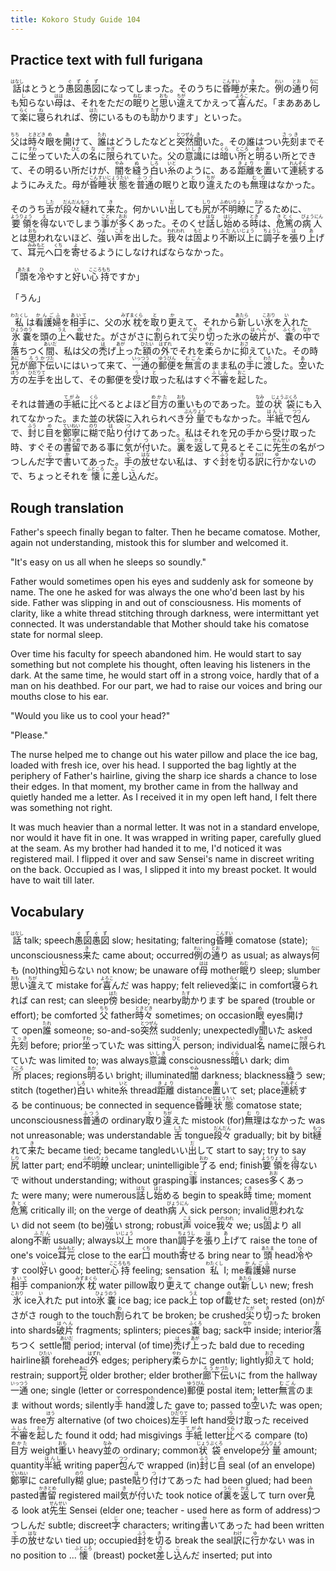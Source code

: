 ```yaml
---
title: Kokoro Study Guide 104
---
```


## Practice text with full furigana

<p>
<ruby><rb>話</rb><rt>はなし</rt></ruby>はとうとう<ruby><rb>愚図愚図</rb><rt>ぐずぐず</rt></ruby>になってしまった。そのうちに<ruby><rb>昏睡</rb><rt>こんすい</rt></ruby>が<ruby><rb>来</rb><rt>き</rt></ruby>た。<ruby><rb>例</rb><rt>れい</rt></ruby>の<ruby><rb>通</rb><rt>とお</rt></ruby>り<ruby><rb>何</rb><rt>なに</rt></ruby>も<ruby><rb>知</rb><rt>し</rt></ruby>らない<ruby><rb>母</rb><rt>はは</rt></ruby>は、それをただの<ruby><rb>眠</rb><rt>ねむ</rt></ruby>りと<ruby><rb>思</rb><rt>おも</rt></ruby>い<ruby><rb>違</rb><rt>ちが</rt></ruby>えてかえって<ruby><rb>喜</rb><rt>よろこ</rt></ruby>んだ。「まあああして<ruby><rb>楽</rb><rt>らく</rt></ruby>に<ruby><rb>寝</rb><rt>ね</rt></ruby>られれば、<ruby><rb>傍</rb><rt>はた</rt></ruby>にいるものも<ruby><rb>助</rb><rt>たす</rt></ruby>かります」といった。
</p>

<p>
<ruby><rb>父</rb><rt>ちち</rt></ruby>は<ruby><rb>時々</rb><rt>ときどき</rt></ruby><ruby><rb>眼</rb><rt>め</rt></ruby>を<ruby><rb>開</rb><rt>あ</rt></ruby>けて、<ruby><rb>誰</rb><rt>たれ</rt></ruby>はどうしたなどと<ruby><rb>突然</rb><rt>とつぜん</rt></ruby><ruby><rb>聞</rb><rt>き</rt></ruby>いた。その誰はつい<ruby><rb>先刻</rb><rt>さっき</rt></ruby>までそこに<ruby><rb>坐</rb><rt>すわ</rt></ruby>っていた<ruby><rb>人</rb><rt>ひと</rt></ruby>の<ruby><rb>名</rb><rt>な</rt></ruby>に<ruby><rb>限</rb><rt>かぎ</rt></ruby>られていた。父の<ruby><rb>意識</rb><rt>いしき</rt></ruby>には<ruby><rb>暗</rb><rt>くら</rt></ruby>い<ruby><rb>所</rb><rt>ところ</rt></ruby>と<ruby><rb>明</rb><rt>あか</rt></ruby>るい所とできて、その明るい所だけが、<ruby><rb>闇</rb><rt>やみ</rt></ruby>を<ruby><rb>縫</rb><rt>ぬ</rt></ruby>う<ruby><rb>白</rb><rt>しろ</rt></ruby>い<ruby><rb>糸</rb><rt>いと</rt></ruby>のように、ある<ruby><rb>距離</rb><rt>きょり</rt></ruby>を<ruby><rb>置</rb><rt>お</rt></ruby>いて<ruby><rb>連続</rb><rt>れんぞく</rt></ruby>するようにみえた。母が<ruby><rb>昏睡</rb><rt>こんすい</rt></ruby><ruby><rb>状態</rb><rt>じょうたい</rt></ruby>を<ruby><rb>普通</rb><rt>ふつう</rt></ruby>の眠りと<ruby><rb>取</rb><rt>と</rt></ruby>り<ruby><rb>違</rb><rt>ちが</rt></ruby>えたのも<ruby><rb>無理</rb><rt>むり</rt></ruby>はなかった。
</p>

<p>
そのうち<ruby><rb>舌</rb><rt>した</rt></ruby>が<ruby><rb>段々</rb><rt>だんだん</rt></ruby><ruby><rb>縺</rb><rt>もつ</rt></ruby>れて<ruby><rb>来</rb><rt>き</rt></ruby>た。何かいい<ruby><rb>出</rb><rt>だ</rt></ruby>しても<ruby><rb>尻</rb><rt>しり</rt></ruby>が<ruby><rb>不明瞭</rb><rt>ふめいりょう</rt></ruby>に<ruby><rb>了</rb><rt>おわ</rt></ruby>るために、<ruby><rb>要領</rb><rt>ようりょう</rt></ruby>を<ruby><rb>得</rb><rt>え</rt></ruby>ないでしまう<ruby><rb>事</rb><rt>こと</rt></ruby>が<ruby><rb>多</rb><rt>おお</rt></ruby>くあった。そのくせ<ruby><rb>話</rb><rt>はな</rt></ruby>し<ruby><rb>始</rb><rt>はじ</rt></ruby>める<ruby><rb>時</rb><rt>とき</rt></ruby>は、<ruby><rb>危篤</rb><rt>きとく</rt></ruby>の<ruby><rb>病人</rb><rt>びょうにん</rt></ruby>とは<ruby><rb>思</rb><rt>おも</rt></ruby>われないほど、<ruby><rb>強</rb><rt>つよ</rt></ruby>い<ruby><rb>声</rb><rt>こえ</rt></ruby>を出した。<ruby><rb>我々</rb><rt>われわれ</rt></ruby>は<ruby><rb>固</rb><rt>もと</rt></ruby>より<ruby><rb>不断</rb><rt>ふだん</rt></ruby><ruby><rb>以上</rb><rt>いじょう</rt></ruby>に<ruby><rb>調子</rb><rt>ちょうし</rt></ruby>を<ruby><rb>張</rb><rt>は</rt></ruby>り<ruby><rb>上</rb><rt>あ</rt></ruby>げて、<ruby><rb>耳元</rb><rt>みみもと</rt></ruby>へ<ruby><rb>口</rb><rt>くち</rt></ruby>を<ruby><rb>寄</rb><rt>よ</rt></ruby>せるようにしなければならなかった。
</p>

<p>
「<ruby><rb>頭</rb><rt>あたま</rt></ruby>を<ruby><rb>冷</rb><rt>ひ</rt></ruby>やすと<ruby><rb>好</rb><rt>い</rt></ruby>い<ruby><rb>心持</rb><rt>こころもち</rt></ruby>ですか」
</p>

<p>「うん」</p>
<p>
<ruby><rb>私</rb><rt>わたくし</rt></ruby>は<ruby><rb>看護婦</rb><rt>かんごふ</rt></ruby>を<ruby><rb>相手</rb><rt>あいて</rt></ruby>に、父の<ruby><rb>水枕</rb><rt>みずまくら</rt></ruby>を<ruby><rb>取</rb><rt>と</rt></ruby>り<ruby><rb>更</rb><rt>か</rt></ruby>えて、それから<ruby><rb>新</rb><rt>あたら</rt></ruby>しい<ruby><rb>氷</rb><rt>こおり</rt></ruby>を<ruby><rb>入</rb><rt>い</rt></ruby>れた<ruby><rb>氷嚢</rb><rt>ひょうのう</rt></ruby>を頭の<ruby><rb>上</rb><rt>うえ</rt></ruby>へ<ruby><rb>載</rb><rt>の</rt></ruby>せた。がさがさに<ruby><rb>割</rb><rt>わ</rt></ruby>られて<ruby><rb>尖</rb><rt>とが</rt></ruby>り<ruby><rb>切</rb><rt>き</rt></ruby>った氷の<ruby><rb>破片</rb><rt>はへん</rt></ruby>が、<ruby><rb>嚢</rb><rt>ふくろ</rt></ruby>の<ruby><rb>中</rb><rt>なか</rt></ruby>で<ruby><rb>落</rb><rt>お</rt></ruby>ちつく<ruby><rb>間</rb><rt>あいだ</rt></ruby>、私は父の<ruby><rb>禿</rb><rt>は</rt></ruby>げ<ruby><rb>上</rb><rt>あが</rt></ruby>った<ruby><rb>額</rb><rt>ひたい</rt></ruby>の<ruby><rb>外</rb><rt>はずれ</rt></ruby>でそれを<ruby><rb>柔</rb><rt>やわ</rt></ruby>らかに<ruby><rb>抑</rb><rt>おさ</rt></ruby>えていた。その時<ruby><rb>兄</rb><rt>あに</rt></ruby>が<ruby><rb>廊下</rb><rt>ろうか</rt></ruby><ruby><rb>伝</rb><rt>づた</rt></ruby>いにはいって来て、<ruby><rb>一通</rb><rt>いっつう</rt></ruby>の<ruby><rb>郵便</rb><rt>ゆうびん</rt></ruby>を<ruby><rb>無言</rb><rt>むごん</rt></ruby>のまま私の<ruby><rb>手</rb><rt>て</rt></ruby>に<ruby><rb>渡</rb><rt>わた</rt></ruby>した。<ruby><rb>空</rb><rt>あ</rt></ruby>いた<ruby><rb>方</rb><rt>ほう</rt></ruby>の<ruby><rb>左手</rb><rt>ひだりて</rt></ruby>を出して、その郵便を<ruby><rb>受</rb><rt>う</rt></ruby>け<ruby><rb>取</rb><rt>と</rt></ruby>った私はすぐ<ruby><rb>不審</rb><rt>ふしん</rt></ruby>を<ruby><rb>起</rb><rt>おこ</rt></ruby>した。
</p>

<p>
それは普通の<ruby><rb>手紙</rb><rt>てがみ</rt></ruby>に<ruby><rb>比</rb><rt>くら</rt></ruby>べるとよほど<ruby><rb>目方</rb><rt>めかた</rt></ruby>の<ruby><rb>重</rb><rt>おも</rt></ruby>いものであった。<ruby><rb>並</rb><rt>なみ</rt></ruby>の<ruby><rb>状袋</rb><rt>じょうぶくろ</rt></ruby>にも入れてなかった。また並の状袋に入れられべき<ruby><rb>分量</rb><rt>ぶんりょう</rt></ruby>でもなかった。<ruby><rb>半紙</rb><rt>はんし</rt></ruby>で<ruby><rb>包</rb><rt>つつ</rt></ruby>んで、<ruby><rb>封</rb><rt>ふう</rt></ruby>じ<ruby><rb>目</rb><rt>め</rt></ruby>を<ruby><rb>鄭寧</rb><rt>ていねい</rt></ruby>に<ruby><rb>糊</rb><rt>のり</rt></ruby>で<ruby><rb>貼</rb><rt>は</rt></ruby>り<ruby><rb>付</rb><rt>つ</rt></ruby>けてあった。私はそれを兄の手から受け取った時、すぐその<ruby><rb>書留</rb><rt>かきとめ</rt></ruby>である事に<ruby><rb>気</rb><rt>き</rt></ruby>が<ruby><rb>付</rb><rt>つ</rt></ruby>いた。<ruby><rb>裏</rb><rt>うら</rt></ruby>を<ruby><rb>返</rb><rt>かえ</rt></ruby>して<ruby><rb>見</rb><rt>み</rt></ruby>るとそこに<ruby><rb>先生</rb><rt>せんせい</rt></ruby>の名がつつしんだ<ruby><rb>字</rb><rt>じ</rt></ruby>で<ruby><rb>書</rb><rt>か</rt></ruby>いてあった。<ruby><rb>手</rb><rt>て</rt></ruby>の<ruby><rb>放</rb><rt>はな</rt></ruby>せない私は、すぐ<ruby><rb>封</rb><rt>ふう</rt></ruby>を<ruby><rb>切</rb><rt>き</rt></ruby>る<ruby><rb>訳</rb><rt>わけ</rt></ruby>に<ruby><rb>行</rb><rt>ゆ</rt></ruby>かないので、ちょっとそれを<ruby><rb>懐</rb><rt>ふところ</rt></ruby>に<ruby><rb>差</rb><rt>さ</rt></ruby>し<ruby><rb>込</rb><rt>こ</rt></ruby>んだ。
</p>


## Rough translation

Father's speech finally began to falter. Then he became comatose. Mother, again not understanding, mistook this for slumber and welcomed it.

"It's easy on us all when he sleeps so soundly."

Father would sometimes open his eyes and suddenly ask for someone by name. The one he asked for was always the one who'd been last by his side. Father was slipping in and out of consciousness. His moments of clarity, like a white thread stitching through darkness, were intermittant yet connected. It was understandable that Mother should take his comatose state for normal sleep.

Over time his faculty for speech abandoned him. He would start to say something but not complete his thought, often leaving his listeners in the dark. At the same time, he would start off in a strong voice, hardly that of a man on his deathbed. For our part, we had to raise our voices and bring our mouths close to his ear.

"Would you like us to cool your head?"

"Please."

The nurse helped me to change out his water pillow and place the ice bag, loaded with fresh ice, over his head. I supported the bag lightly at the periphery of Father's hairline, giving the sharp ice shards a chance to lose their edges. In that moment, my brother came in from the hallway and quietly handed me a letter. As I received it in my open left hand, I felt there was something not right.

It was much heavier than a normal letter. It was not in a standard envelope, nor would it have fit in one. It was wrapped in writing paper, carefully glued at the seam. As my brother had handed it to me, I'd noticed it was registered mail. I flipped it over and saw Sensei's name in discreet writing on the back. Occupied as I was, I slipped it into my breast pocket. It would have to wait till later.     


## Vocabulary

<p>
<span class="vocabstudy"><ruby><rb>話</rb><rt>はなし</rt></ruby>&nbsp;talk; speech</span><span class="vocabstudy"><ruby><rb>愚図愚図</rb><rt>ぐずぐず</rt></ruby>&nbsp;slow; hesitating; faltering</span><span class="vocabstudy"><ruby><rb>昏睡</rb><rt>こんすい</rt></ruby>&nbsp;comatose (state); unconsciousness</span><span class="vocabstudy"><ruby><rb>来</rb><rt>き</rt></ruby>た&nbsp;came about; occurred</span><span class="vocabstudy"><ruby><rb>例</rb><rt>れい</rt></ruby>の<ruby><rb>通</rb><rt>とお</rt></ruby>り&nbsp;as usual; as always</span><span class="vocabstudy"><ruby><rb>何</rb><rt>なに</rt></ruby>も&nbsp;(no)thing</span><span class="vocabstudy"><ruby><rb>知</rb><rt>し</rt></ruby>らない&nbsp;not know; be unaware of</span><span class="vocabstudy"><ruby><rb>母</rb><rt>はは</rt></ruby>&nbsp;mother</span><span class="vocabstudy"><ruby><rb>眠</rb><rt>ねむ</rt></ruby>り&nbsp;sleep; slumber</span><span class="vocabstudy"><ruby><rb>思</rb><rt>おも</rt></ruby>い<ruby><rb>違</rb><rt>ちが</rt></ruby>えて&nbsp;mistake for</span><span class="vocabstudy"><ruby><rb>喜</rb><rt>よろこ</rt></ruby>んだ&nbsp;was happy; felt relieved</span><span class="vocabstudy"><ruby><rb>楽</rb><rt>らく</rt></ruby>に&nbsp;in comfort</span><span class="vocabstudy"><ruby><rb>寝</rb><rt>ね</rt></ruby>られれば&nbsp;can rest; can sleep</span><span class="vocabstudy"><ruby><rb>傍</rb><rt>はた</rt></ruby>&nbsp;beside; nearby</span><span class="vocabstudy"><ruby><rb>助</rb><rt>たす</rt></ruby>かります&nbsp;be spared (trouble or effort); be comforted</span>
<span class="vocabstudy"><ruby><rb>父</rb><rt>ちち</rt></ruby>&nbsp;father</span><span class="vocabstudy"><ruby><rb>時々</rb><rt>ときどき</rt></ruby>&nbsp;sometimes; on occasion</span><span class="vocabstudy"><ruby><rb>眼</rb><rt>め</rt></ruby>&nbsp;eyes</span><span class="vocabstudy"><ruby><rb>開</rb><rt>あ</rt></ruby>けて&nbsp;open</span><span class="vocabstudy"><ruby><rb>誰</rb><rt>たれ</rt></ruby>&nbsp;someone; so-and-so</span><span class="vocabstudy"><ruby><rb>突然</rb><rt>とつぜん</rt></ruby>&nbsp;suddenly; unexpectedly</span><span class="vocabstudy"><ruby><rb>聞</rb><rt>き</rt></ruby>いた&nbsp;asked</span><span class="vocabstudy"><ruby><rb>先刻</rb><rt>さっき</rt></ruby>&nbsp;before; prior</span><span class="vocabstudy"><ruby><rb>坐</rb><rt>すわ</rt></ruby>っていた&nbsp;was sitting</span><span class="vocabstudy"><ruby><rb>人</rb><rt>ひと</rt></ruby>&nbsp;person; individual</span><span class="vocabstudy"><ruby><rb>名</rb><rt>な</rt></ruby>&nbsp;name</span><span class="vocabstudy">に<ruby><rb>限</rb><rt>かぎ</rt></ruby>られていた&nbsp;was limited to; was always</span><span class="vocabstudy"><ruby><rb>意識</rb><rt>いしき</rt></ruby>&nbsp;consciousness</span><span class="vocabstudy"><ruby><rb>暗</rb><rt>くら</rt></ruby>い&nbsp;dark; dim</span><span class="vocabstudy"><ruby><rb>所</rb><rt>ところ</rt></ruby>&nbsp;places; regions</span><span class="vocabstudy"><ruby><rb>明</rb><rt>あか</rt></ruby>るい&nbsp;bright; illuminated</span><span class="vocabstudy"><ruby><rb>闇</rb><rt>やみ</rt></ruby>&nbsp;darkness; blackness</span><span class="vocabstudy"><ruby><rb>縫</rb><rt>ぬ</rt></ruby>う&nbsp;sew; stitch (together)</span><span class="vocabstudy"><ruby><rb>白</rb><rt>しろ</rt></ruby>い&nbsp;white</span><span class="vocabstudy"><ruby><rb>糸</rb><rt>いと</rt></ruby>&nbsp;thread</span><span class="vocabstudy"><ruby><rb>距離</rb><rt>きょり</rt></ruby>&nbsp;distance</span><span class="vocabstudy"><ruby><rb>置</rb><rt>お</rt></ruby>いて&nbsp;set; place</span><span class="vocabstudy"><ruby><rb>連続</rb><rt>れんぞく</rt></ruby>する&nbsp;be continuous; be connected in sequence</span><span class="vocabstudy"><ruby><rb>昏睡</rb><rt>こんすい</rt></ruby><ruby><rb>状態</rb><rt>じょうたい</rt></ruby>&nbsp;comatose state; unconsciousness</span><span class="vocabstudy"><ruby><rb>普通</rb><rt>ふつう</rt></ruby>の&nbsp;ordinary</span><span class="vocabstudy"><ruby><rb>取</rb><rt>と</rt></ruby>り<ruby><rb>違</rb><rt>ちが</rt></ruby>えた&nbsp;mistook (for)</span><span class="vocabstudy"><ruby><rb>無理</rb><rt>むり</rt></ruby>はなかった&nbsp;was not unreasonable; was understandable</span>
<span class="vocabstudy"><ruby><rb>舌</rb><rt>した</rt></ruby>&nbsp;tongue</span><span class="vocabstudy"><ruby><rb>段々</rb><rt>だんだん</rt></ruby>&nbsp;gradually; bit by bit</span><span class="vocabstudy"><ruby><rb>縺</rb><rt>もつ</rt></ruby>れて<ruby><rb>来</rb><rt>き</rt></ruby>た&nbsp;became tied; became tangled</span><span class="vocabstudy">いい<ruby><rb>出</rb><rt>だ</rt></ruby>して&nbsp;start to say; try to say</span><span class="vocabstudy"><ruby><rb>尻</rb><rt>しり</rt></ruby>&nbsp;latter part; end</span><span class="vocabstudy"><ruby><rb>不明瞭</rb><rt>ふめいりょう</rt></ruby>&nbsp;unclear; unintelligible</span><span class="vocabstudy"><ruby><rb>了</rb><rt>おわ</rt></ruby>る&nbsp;end; finish</span><span class="vocabstudy"><ruby><rb>要領</rb><rt>ようりょう</rt></ruby>を<ruby><rb>得</rb><rt>え</rt></ruby>ないで&nbsp;without understanding; without grasping</span><span class="vocabstudy"><ruby><rb>事</rb><rt>こと</rt></ruby>&nbsp;instances; cases</span><span class="vocabstudy"><ruby><rb>多</rb><rt>おお</rt></ruby>くあった&nbsp;were many; were numerous</span><span class="vocabstudy"><ruby><rb>話</rb><rt>はな</rt></ruby>し<ruby><rb>始</rb><rt>はじ</rt></ruby>める&nbsp;begin to speak</span><span class="vocabstudy"><ruby><rb>時</rb><rt>とき</rt></ruby>&nbsp;time; moment</span><span class="vocabstudy"><ruby><rb>危篤</rb><rt>きとく</rt></ruby>&nbsp;critically ill; on the verge of death</span><span class="vocabstudy"><ruby><rb>病人</rb><rt>びょうにん</rt></ruby>&nbsp;sick person; invalid</span><span class="vocabstudy"><ruby><rb>思</rb><rt>おも</rt></ruby>われない&nbsp;did not seem (to be)</span><span class="vocabstudy"><ruby><rb>強</rb><rt>つよ</rt></ruby>い&nbsp;strong; robust</span><span class="vocabstudy"><ruby><rb>声</rb><rt>こえ</rt></ruby>&nbsp;voice</span><span class="vocabstudy"><ruby><rb>我々</rb><rt>われわれ</rt></ruby>&nbsp;we; us</span><span class="vocabstudy"><ruby><rb>固</rb><rt>もと</rt></ruby>より&nbsp;all along</span><span class="vocabstudy"><ruby><rb>不断</rb><rt>ふだん</rt></ruby>&nbsp;usually; always</span><span class="vocabstudy"><ruby><rb>以上</rb><rt>いじょう</rt></ruby>&nbsp;more than</span><span class="vocabstudy"><ruby><rb>調子</rb><rt>ちょうし</rt></ruby>を<ruby><rb>張</rb><rt>は</rt></ruby>り<ruby><rb>上</rb><rt>あ</rt></ruby>げて&nbsp;raise the tone of one's voice</span><span class="vocabstudy"><ruby><rb>耳元</rb><rt>みみもと</rt></ruby>&nbsp;close to the ear</span><span class="vocabstudy"><ruby><rb>口</rb><rt>くち</rt></ruby>&nbsp;mouth</span><span class="vocabstudy"><ruby><rb>寄</rb><rt>よ</rt></ruby>せる&nbsp;bring near to</span>
<span class="vocabstudy"><ruby><rb>頭</rb><rt>あたま</rt></ruby>&nbsp;head</span><span class="vocabstudy"><ruby><rb>冷</rb><rt>ひ</rt></ruby>やす&nbsp;cool</span><span class="vocabstudy"><ruby><rb>好</rb><rt>い</rt></ruby>い&nbsp;good; better</span><span class="vocabstudy"><ruby><rb>心持</rb><rt>こころもち</rt></ruby>&nbsp;feeling; sensation</span>
<span class="vocabstudy"><ruby><rb>私</rb><rt>わたくし</rt></ruby>&nbsp;I; me</span><span class="vocabstudy"><ruby><rb>看護婦</rb><rt>かんごふ</rt></ruby>&nbsp;nurse</span><span class="vocabstudy"><ruby><rb>相手</rb><rt>あいて</rt></ruby>&nbsp;companion</span><span class="vocabstudy"><ruby><rb>水枕</rb><rt>みずまくら</rt></ruby>&nbsp;water pillow</span><span class="vocabstudy"><ruby><rb>取</rb><rt>と</rt></ruby>り<ruby><rb>更</rb><rt>か</rt></ruby>えて&nbsp;change out</span><span class="vocabstudy"><ruby><rb>新</rb><rt>あたら</rt></ruby>しい&nbsp;new; fresh</span><span class="vocabstudy"><ruby><rb>氷</rb><rt>こおり</rt></ruby>&nbsp;ice</span><span class="vocabstudy"><ruby><rb>入</rb><rt>い</rt></ruby>れた&nbsp;put into</span><span class="vocabstudy"><ruby><rb>氷嚢</rb><rt>ひょうのう</rt></ruby>&nbsp;ice bag; ice pack</span><span class="vocabstudy"><ruby><rb>上</rb><rt>うえ</rt></ruby>&nbsp;top of</span><span class="vocabstudy"><ruby><rb>載</rb><rt>の</rt></ruby>せた&nbsp;set; rested (on)</span><span class="vocabstudy">がさがさ&nbsp;rough to the touch</span><span class="vocabstudy"><ruby><rb>割</rb><rt>わ</rt></ruby>られて&nbsp;be broken; be crushed</span><span class="vocabstudy"><ruby><rb>尖</rb><rt>とが</rt></ruby>り<ruby><rb>切</rb><rt>き</rt></ruby>った&nbsp;broken into shards</span><span class="vocabstudy"><ruby><rb>破片</rb><rt>はへん</rt></ruby>&nbsp;fragments; splinters; pieces</span><span class="vocabstudy"><ruby><rb>嚢</rb><rt>ふくろ</rt></ruby>&nbsp;bag; sack</span><span class="vocabstudy"><ruby><rb>中</rb><rt>なか</rt></ruby>&nbsp;inside; interior</span><span class="vocabstudy"><ruby><rb>落</rb><rt>お</rt></ruby>ちつく&nbsp;settle</span><span class="vocabstudy"><ruby><rb>間</rb><rt>あいだ</rt></ruby>&nbsp;period; interval (of time)</span><span class="vocabstudy"><ruby><rb>禿</rb><rt>は</rt></ruby>げ<ruby><rb>上</rb><rt>あが</rt></ruby>った&nbsp;bald due to receding hairline</span><span class="vocabstudy"><ruby><rb>額</rb><rt>ひたい</rt></ruby>&nbsp;forehead</span><span class="vocabstudy"><ruby><rb>外</rb><rt>はずれ</rt></ruby>&nbsp;edges; periphery</span><span class="vocabstudy"><ruby><rb>柔</rb><rt>やわ</rt></ruby>らかに&nbsp;gently; lightly</span><span class="vocabstudy"><ruby><rb>抑</rb><rt>おさ</rt></ruby>えて&nbsp;hold; restrain; support</span><span class="vocabstudy"><ruby><rb>兄</rb><rt>あに</rt></ruby>&nbsp;older brother; elder brother</span><span class="vocabstudy"><ruby><rb>廊下</rb><rt>ろうか</rt></ruby><ruby><rb>伝</rb><rt>づた</rt></ruby>いに&nbsp;from the hallway</span><span class="vocabstudy"><ruby><rb>一通</rb><rt>いっつう</rt></ruby>&nbsp;one; single (letter or correspondence)</span><span class="vocabstudy"><ruby><rb>郵便</rb><rt>ゆうびん</rt></ruby>&nbsp;postal item; letter</span><span class="vocabstudy"><ruby><rb>無言</rb><rt>むごん</rt></ruby>のまま&nbsp;without words; silently</span><span class="vocabstudy"><ruby><rb>手</rb><rt>て</rt></ruby>&nbsp;hand</span><span class="vocabstudy"><ruby><rb>渡</rb><rt>わた</rt></ruby>した&nbsp;gave to; passed to</span><span class="vocabstudy"><ruby><rb>空</rb><rt>あ</rt></ruby>いた&nbsp;was open; was free</span><span class="vocabstudy"><ruby><rb>方</rb><rt>ほう</rt></ruby>&nbsp;alternative (of two choices)</span><span class="vocabstudy"><ruby><rb>左手</rb><rt>ひだりて</rt></ruby>&nbsp;left hand</span><span class="vocabstudy"><ruby><rb>受</rb><rt>う</rt></ruby>け<ruby><rb>取</rb><rt>と</rt></ruby>った&nbsp;received</span><span class="vocabstudy"><ruby><rb>不審</rb><rt>ふしん</rt></ruby>を<ruby><rb>起</rb><rt>おこ</rt></ruby>した&nbsp;found it odd; had misgivings</span>
<span class="vocabstudy"><ruby><rb>手紙</rb><rt>てがみ</rt></ruby>&nbsp;letter</span><span class="vocabstudy"><ruby><rb>比</rb><rt>くら</rt></ruby>べる&nbsp;compare (to)</span><span class="vocabstudy"><ruby><rb>目方</rb><rt>めかた</rt></ruby>&nbsp;weight</span><span class="vocabstudy"><ruby><rb>重</rb><rt>おも</rt></ruby>い&nbsp;heavy</span><span class="vocabstudy"><ruby><rb>並</rb><rt>なみ</rt></ruby>の&nbsp;ordinary; common</span><span class="vocabstudy"><ruby><rb>状袋</rb><rt>じょうぶくろ</rt></ruby>&nbsp;envelope</span><span class="vocabstudy"><ruby><rb>分量</rb><rt>ぶんりょう</rt></ruby>&nbsp;amount; quantity</span><span class="vocabstudy"><ruby><rb>半紙</rb><rt>はんし</rt></ruby>&nbsp;writing paper</span><span class="vocabstudy"><ruby><rb>包</rb><rt>つつ</rt></ruby>んで&nbsp;wrapped (in)</span><span class="vocabstudy"><ruby><rb>封</rb><rt>ふう</rt></ruby>じ<ruby><rb>目</rb><rt>め</rt></ruby>&nbsp;seal (of an envelope)</span><span class="vocabstudy"><ruby><rb>鄭寧</rb><rt>ていねい</rt></ruby>に&nbsp;carefully</span><span class="vocabstudy"><ruby><rb>糊</rb><rt>のり</rt></ruby>&nbsp;glue; paste</span><span class="vocabstudy"><ruby><rb>貼</rb><rt>は</rt></ruby>り<ruby><rb>付</rb><rt>つ</rt></ruby>けてあった&nbsp;had been glued; had been pasted</span><span class="vocabstudy"><ruby><rb>書留</rb><rt>かきとめ</rt></ruby>&nbsp;registered mail</span><span class="vocabstudy"><ruby><rb>気</rb><rt>き</rt></ruby>が<ruby><rb>付</rb><rt>つ</rt></ruby>いた&nbsp;took notice of</span><span class="vocabstudy"><ruby><rb>裏</rb><rt>うら</rt></ruby>を<ruby><rb>返</rb><rt>かえ</rt></ruby>して&nbsp;turn over</span><span class="vocabstudy"><ruby><rb>見</rb><rt>み</rt></ruby>る&nbsp;look at</span><span class="vocabstudy"><ruby><rb>先生</rb><rt>せんせい</rt></ruby>&nbsp;Sensei (elder one; teacher - used here as form of address)</span><span class="vocabstudy">つつしんだ&nbsp;subtle; discreet</span><span class="vocabstudy"><ruby><rb>字</rb><rt>じ</rt></ruby>&nbsp;characters; writing</span><span class="vocabstudy"><ruby><rb>書</rb><rt>か</rt></ruby>いてあった&nbsp;had been written</span><span class="vocabstudy"><ruby><rb>手</rb><rt>て</rt></ruby>の<ruby><rb>放</rb><rt>はな</rt></ruby>せない&nbsp;tied up; occupied</span><span class="vocabstudy"><ruby><rb>封</rb><rt>ふう</rt></ruby>を<ruby><rb>切</rb><rt>き</rt></ruby>る&nbsp;break the seal</span><span class="vocabstudy"><ruby><rb>訳</rb><rt>わけ</rt></ruby>に<ruby><rb>行</rb><rt>ゆ</rt></ruby>かない&nbsp;was in no position to ...</span><span class="vocabstudy"><ruby><rb>懐</rb><rt>ふところ</rt></ruby>&nbsp;(breast) pocket</span><span class="vocabstudy"><ruby><rb>差</rb><rt>さ</rt></ruby>し<ruby><rb>込</rb><rt>こ</rt></ruby>んだ&nbsp;inserted; put into</span>
</p>
